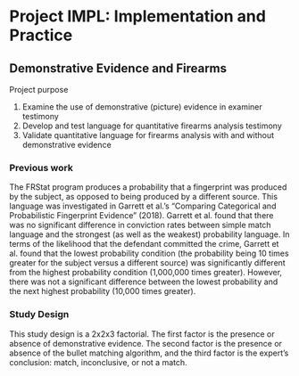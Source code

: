 # Project IMPL: Implementation and Practice {#impl}

## Demonstrative Evidence and Firearms

Project purpose

1. Examine the use of demonstrative (picture) evidence in examiner testimony
2. Develop and test language for quantitative firearms analysis testimony
3. Validate quantitative language for firearms analysis with and without demonstrative evidence

### Previous work

The FRStat program produces a probability that a fingerprint was produced by the 
subject, as opposed to being produced by a different source. This language was 
investigated in Garrett et al.'s "Comparing Categorical and Probabilistic 
Fingerprint Evidence" (2018). Garrett et al. found that there was no significant
difference in conviction rates between simple match language and the strongest
(as well as the weakest) probability language. In terms of the likelihood that 
the defendant committed the crime, Garrett et al. found that the lowest probability 
condition (the probability being 10 times greater for the subject versus a different 
source) was significantly different from the highest probability condition (1,000,000 
times greater). However, there was not a significant difference between the lowest 
probability and the next highest probability (10,000 times greater).

### Study Design

This study design is a 2x2x3 factorial. The first factor is the presence or
absence of demonstrative evidence. The second factor is the presence or absence of
the bullet matching algorithm, and the third factor is the expert's conclusion:
match, inconclusive, or not a match.